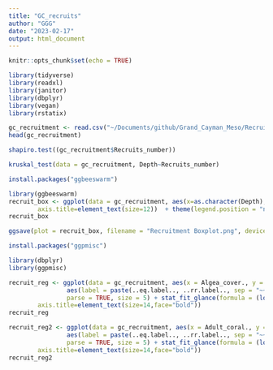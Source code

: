 ```yaml
---
title: "GC_recruits"
author: "GGG"
date: "2023-02-17"
output: html_document
---
```


```r
knitr::opts_chunk$set(echo = TRUE)
```

```r
library(tidyverse)
library(readxl)
library(janitor)
library(dbplyr)
library(vegan)
library(rstatix)
```

```r
gc_recruitment <- read.csv("~/Documents/github/Grand_Cayman_Meso/Recruit_Data.csv")
head(gc_recruitment)
```

```r

shapiro.test((gc_recruitment$Recruits_number))
```
```r
kruskal_test(data = gc_recruitment, Depth~Recruits_number)
```
```r
install.packages("ggbeeswarm")
```

```r
library(ggbeeswarm)
recruit_box <- ggplot(data = gc_recruitment, aes(x=as.character(Depth), y=(Recruits_number), fill = as.character(Depth))) + geom_boxplot() + theme_classic()+ labs(y = "Mean No Recruits", x="Depth (m)")  + geom_beeswarm() +theme(axis.text=element_text(size=12),
        axis.title=element_text(size=12))  + theme(legend.position = "none") + scale_fill_brewer(palette = "Paired")
recruit_box 
```
```r
ggsave(plot = recruit_box, filename = "Recruitment Boxplot.png", device = "png", width = 4.5, height = 4, dpi = 400) 
```
```r
install.packages("ggpmisc")
```
```r
library(dbplyr)
library(ggpmisc)
```
```r

recruit_reg <- ggplot(data = gc_recruitment, aes(x = Algea_cover., y = ((Recruits_number)))) + geom_smooth(method='lm',formula=y~x) + stat_poly_eq(formula = (y)~x, 
                aes(label = paste(..eq.label.., ..rr.label.., sep = "~~~")), label.x.npc = "left", label.y.npc = 0.9, 
                parse = TRUE, size = 5) + stat_fit_glance(formula = (log(y))~x, aes(label = paste("P = ", signif(..p.value.., digits = 3), sep = "")), label.x.npc = "left", label.y.npc = 0.35, size = 5, face = "italics") + geom_point()  + theme_classic() + xlab("Algal Density") + ylab("Mean Recruitment") + theme(axis.text=element_text(size=12),
        axis.title=element_text(size=14,face="bold")) 
recruit_reg
```
```r

recruit_reg2 <- ggplot(data = gc_recruitment, aes(x = Adult_coral., y = ((Recruits_number)))) + geom_smooth(method='glm',formula=y~x) + stat_poly_eq(formula = (y)~x, 
                aes(label = paste(..eq.label.., ..rr.label.., sep = "~~~")), label.x.npc = "left", label.y.npc = 0.9, 
                parse = TRUE, size = 5) + stat_fit_glance(formula = (log(y))~x, aes(label = paste("P = ", signif(..p.value.., digits = 3), sep = "")), label.x.npc = "left", label.y.npc = 0.35, size = 5, face = "italics") + geom_point()  + theme_classic() + xlab("Algal Density") + ylab("Mean Recruitment") + theme(axis.text=element_text(size=12),
        axis.title=element_text(size=14,face="bold")) 
recruit_reg2
```

